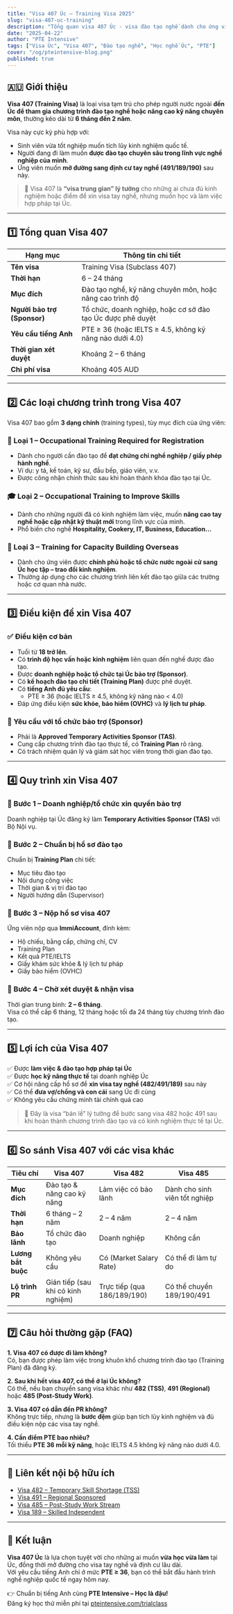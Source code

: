 ```yaml
---
title: "Visa 407 Úc – Training Visa 2025"
slug: "visa-407-uc-training"
description: "Tổng quan visa 407 Úc - visa đào tạo nghề dành cho ứng viên muốn nâng cao kỹ năng nghề nghiệp hoặc chuyên môn tại Úc, điều kiện, thời hạn và quy trình xin."
date: "2025-04-22"
author: "PTE Intensive"
tags: ["Visa Úc", "Visa 407", "Đào tạo nghề", "Học nghề Úc", "PTE"]
cover: "/og/pteintensive-blog.png"
published: true
---
```


## 🇦🇺 Giới thiệu

**Visa 407 (Training Visa)** là loại visa tạm trú cho phép người nước ngoài **đến Úc để tham gia chương trình đào tạo nghề hoặc nâng cao kỹ năng chuyên môn**, thường kéo dài từ **6 tháng đến 2 năm**.  

Visa này cực kỳ phù hợp với:
- Sinh viên vừa tốt nghiệp muốn tích lũy kinh nghiệm quốc tế.  
- Người đang đi làm muốn **được đào tạo chuyên sâu trong lĩnh vực nghề nghiệp của mình**.  
- Ứng viên muốn **mở đường sang định cư tay nghề (491/189/190)** sau này.

> 🎯 Visa 407 là **“visa trung gian” lý tưởng** cho những ai chưa đủ kinh nghiệm hoặc điểm để xin visa tay nghề, nhưng muốn học và làm việc hợp pháp tại Úc.

---

## 1️⃣ Tổng quan Visa 407

| Hạng mục | Thông tin chi tiết |
|-----------|--------------------|
| **Tên visa** | Training Visa (Subclass 407) |
| **Thời hạn** | 6 – 24 tháng |
| **Mục đích** | Đào tạo nghề, kỹ năng chuyên môn, hoặc nâng cao trình độ |
| **Người bảo trợ (Sponsor)** | Tổ chức, doanh nghiệp, hoặc cơ sở đào tạo Úc được phê duyệt |
| **Yêu cầu tiếng Anh** | PTE ≥ 36 (hoặc IELTS ≥ 4.5, không kỹ năng nào dưới 4.0) |
| **Thời gian xét duyệt** | Khoảng 2 – 6 tháng |
| **Chi phí visa** | Khoảng 405 AUD |

---

## 2️⃣ Các loại chương trình trong Visa 407

Visa 407 bao gồm **3 dạng chính** (training types), tùy mục đích của ứng viên:

### 🧩 Loại 1 – Occupational Training Required for Registration
- Dành cho người cần đào tạo để **đạt chứng chỉ nghề nghiệp / giấy phép hành nghề**.  
- Ví dụ: y tá, kế toán, kỹ sư, đầu bếp, giáo viên, v.v.  
- Được công nhận chính thức sau khi hoàn thành khóa đào tạo tại Úc.

### 🎓 Loại 2 – Occupational Training to Improve Skills
- Dành cho những người đã có kinh nghiệm làm việc, muốn **nâng cao tay nghề hoặc cập nhật kỹ thuật mới** trong lĩnh vực của mình.  
- Phổ biến cho nghề **Hospitality, Cookery, IT, Business, Education…**

### 💼 Loại 3 – Training for Capacity Building Overseas
- Dành cho ứng viên được **chính phủ hoặc tổ chức nước ngoài cử sang Úc học tập – trao đổi kinh nghiệm**.  
- Thường áp dụng cho các chương trình liên kết đào tạo giữa các trường hoặc cơ quan nhà nước.

---

## 3️⃣ Điều kiện để xin Visa 407

### ✅ Điều kiện cơ bản
- Tuổi từ **18 trở lên**.  
- Có **trình độ học vấn hoặc kinh nghiệm** liên quan đến nghề được đào tạo.  
- Được **doanh nghiệp hoặc tổ chức tại Úc bảo trợ (Sponsor)**.  
- Có **kế hoạch đào tạo chi tiết (Training Plan)** được phê duyệt.  
- Có **tiếng Anh đủ yêu cầu**:  
  - PTE ≥ 36 (hoặc IELTS ≥ 4.5, không kỹ năng nào < 4.0)  
- Đáp ứng điều kiện **sức khỏe, bảo hiểm (OVHC)** và **lý lịch tư pháp**.

### 🏢 Yêu cầu với tổ chức bảo trợ (Sponsor)
- Phải là **Approved Temporary Activities Sponsor (TAS)**.  
- Cung cấp chương trình đào tạo thực tế, có **Training Plan** rõ ràng.  
- Có trách nhiệm quản lý và giám sát học viên trong thời gian đào tạo.

---

## 4️⃣ Quy trình xin Visa 407

### 🔹 Bước 1 – Doanh nghiệp/tổ chức xin quyền bảo trợ
Doanh nghiệp tại Úc đăng ký làm **Temporary Activities Sponsor (TAS)** với Bộ Nội vụ.

### 🔹 Bước 2 – Chuẩn bị hồ sơ đào tạo
Chuẩn bị **Training Plan** chi tiết:
- Mục tiêu đào tạo  
- Nội dung công việc  
- Thời gian & vị trí đào tạo  
- Người hướng dẫn (Supervisor)

### 🔹 Bước 3 – Nộp hồ sơ visa 407
Ứng viên nộp qua **ImmiAccount**, đính kèm:
- Hộ chiếu, bằng cấp, chứng chỉ, CV  
- Training Plan  
- Kết quả PTE/IELTS  
- Giấy khám sức khỏe & lý lịch tư pháp  
- Giấy bảo hiểm (OVHC)

### 🔹 Bước 4 – Chờ xét duyệt & nhận visa
Thời gian trung bình: **2 – 6 tháng**.  
Visa có thể cấp 6 tháng, 12 tháng hoặc tối đa 24 tháng tùy chương trình đào tạo.

---

## 5️⃣ Lợi ích của Visa 407

✅ Được **làm việc & đào tạo hợp pháp tại Úc**  
✅ Được **học kỹ năng thực tế** tại doanh nghiệp Úc  
✅ Cơ hội nâng cấp hồ sơ để **xin visa tay nghề (482/491/189)** sau này  
✅ Có thể **đưa vợ/chồng và con cái** sang Úc đi cùng  
✅ Không yêu cầu chứng minh tài chính quá cao  

> 💬 Đây là visa “bản lề” lý tưởng để bước sang visa 482 hoặc 491 sau khi hoàn thành chương trình đào tạo và có kinh nghiệm thực tế tại Úc.

---

## 6️⃣ So sánh Visa 407 với các visa khác

| Tiêu chí | Visa 407 | Visa 482 | Visa 485 |
|-----------|-----------|-----------|-----------|
| **Mục đích** | Đào tạo & nâng cao kỹ năng | Làm việc có bảo lãnh | Dành cho sinh viên tốt nghiệp |
| **Thời hạn** | 6 tháng – 2 năm | 2 – 4 năm | 2 – 4 năm |
| **Bảo lãnh** | Tổ chức đào tạo | Doanh nghiệp | Không cần |
| **Lương bắt buộc** | Không yêu cầu | Có (Market Salary Rate) | Có thể đi làm tự do |
| **Lộ trình PR** | Gián tiếp (sau khi có kinh nghiệm) | Trực tiếp (qua 186/189/190) | Có thể chuyển 189/190/491 |

---

## 7️⃣ Câu hỏi thường gặp (FAQ)

**1. Visa 407 có được đi làm không?**  
Có, bạn được phép làm việc trong khuôn khổ chương trình đào tạo (Training Plan) đã đăng ký.

**2. Sau khi hết visa 407, có thể ở lại Úc không?**  
Có thể, nếu bạn chuyển sang visa khác như **482 (TSS)**, **491 (Regional)** hoặc **485 (Post-Study Work)**.

**3. Visa 407 có dẫn đến PR không?**  
Không trực tiếp, nhưng là **bước đệm** giúp bạn tích lũy kinh nghiệm và đủ điều kiện nộp các visa tay nghề.

**4. Cần điểm PTE bao nhiêu?**  
Tối thiểu **PTE 36 mỗi kỹ năng**, hoặc IELTS 4.5 không kỹ năng nào dưới 4.0.

---

## 🔗 Liên kết nội bộ hữu ích

- [Visa 482 – Temporary Skill Shortage (TSS)](/migration/visa/visa-482-uc-temporary-skill-shortage)  
- [Visa 491 – Regional Sponsored](/migration/visa/visa-491-uc-regional-sponsored)  
- [Visa 485 – Post-Study Work Stream](/migration/visa/visa-485-uc-post-study-work)  
- [Visa 189 – Skilled Independent](/migration/visa/visa-189-uc-skilled-independent)

---

## 🎯 Kết luận

**Visa 407 Úc** là lựa chọn tuyệt vời cho những ai muốn **vừa học vừa làm** tại Úc, đồng thời mở đường cho visa tay nghề và định cư lâu dài.  
Với yêu cầu tiếng Anh chỉ ở mức **PTE ≥ 36**, bạn có thể bắt đầu hành trình nghề nghiệp quốc tế ngay hôm nay.

👉 Chuẩn bị tiếng Anh cùng **PTE Intensive – Học là đậu!**  
Đăng ký học thử miễn phí tại [pteintensive.com/trialclass](https://pteintensive.com/trialclass)
